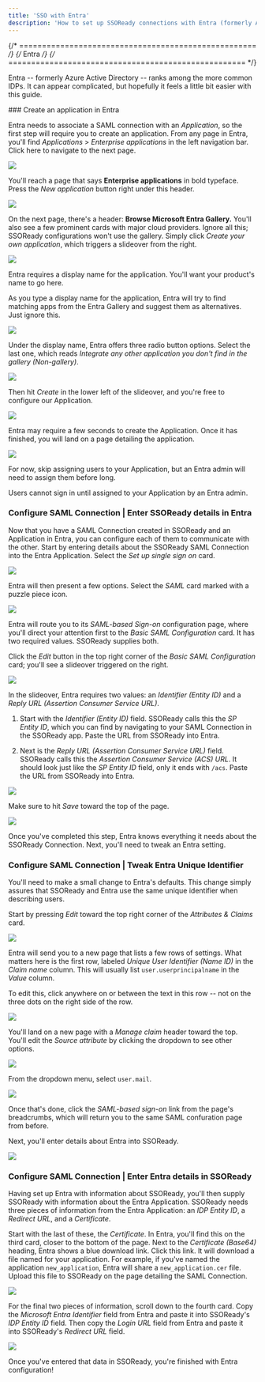 ```yaml
---
title: 'SSO with Entra'
description: 'How to set up SSOReady connections with Entra (formerly Azure Active Directory)'
---
```


{/* ==================================================== */}
{/*                      Entra                           */}
{/* ==================================================== */}



Entra -- formerly Azure Active Directory -- ranks among the more common IDPs. It can appear complicated, but hopefully it feels a little bit easier with this guide. 

<Steps>
### Create an application in Entra

Entra needs to associate a SAML connection with an *Application*, so the first step will require you to create an application. From any page in Entra, you'll find *Applications* > *Enterprise applications* in the left navigation bar. Click here to navigate to the next page.

<Frame caption="In the left sidebar, navigate to Applications > Enterprise applications">
  <img src="/docs/assets/idp-assets/entra/entra1.png" />
</Frame>

You'll reach a page that says **Enterprise applications** in bold typeface. Press the *New application* button right under this header.  

<Frame caption="Select 'New application'">
  <img src="/docs/assets/idp-assets/entra/entra2.png" />
</Frame>

On the next page, there's a header: **Browse Microsoft Entra Gallery.** You'll also see a few prominent cards with major cloud providers. Ignore all this; SSOReady configurations won't use the gallery. Simply click *Create your own application*, which triggers a slideover from the right. 

<Frame caption="Select 'Create your own application'">
  <img src="/docs/assets/idp-assets/entra/entra3.png" />
</Frame>

Entra requires a display name for the application. You'll want your product's name to go here.

<Info>As you type a display name for the application, Entra will try to find matching apps from the Entra Gallery and suggest them as alternatives. Just ignore this.</Info>
<Frame caption="Assign a display name to the Entra application">
  <img src="/docs/assets/idp-assets/entra/entra4.png" />
</Frame>

Under the display name, Entra offers three radio button options. Select the last one, which reads *Integrate any other application you don't find in the gallery (Non-gallery)*. 

<Frame caption="Tell Entra to create a non-gallery application">
  <img src="/docs/assets/idp-assets/entra/entra5.png" />
</Frame>

Then hit *Create* in the lower left of the slideover, and you're free to configure our Application.

<Frame caption="Create the application">
  <img src="/docs/assets/idp-assets/entra/entra5b.png" />
</Frame>

Entra may require a few seconds to create the Application. Once it has finished, you will land on a page detailing the application. 


<Frame caption="When you see this page, you have created your Entra Application">
  <img src="/docs/assets/idp-assets/entra/entra5c.png" />
</Frame>

For now, skip assigning users to your Application, but an Entra admin will need to assign them before long.

<Warning>Users cannot sign in until assigned to your Application by an Entra admin.</Warning>



### Configure SAML Connection | Enter SSOReady details in Entra

Now that you have a SAML Connection created in SSOReady and an Application in Entra, you can configure each of them to communicate with the other. Start by entering details about the SSOReady SAML Connection into the Entra Application. Select the *Set up single sign on* card.

<Frame caption="Choose to set up single sign-on">
  <img src="/docs/assets/idp-assets/entra/entra6.png" />
</Frame>

Entra will then present a few options. Select the *SAML* card marked with a puzzle piece icon.

<Frame caption="Select SAML as the single sign-on method">
  <img src="/docs/assets/idp-assets/entra/entra6b.png" />
</Frame>

Entra will route you to its *SAML-based Sign-on* configuration page, where you'll direct your attention first to the *Basic SAML Configuration* card. It has two required values. SSOReady supplies both.

Click the *Edit* button in the top right corner of the *Basic SAML Configuration* card; you'll see a slideover triggered on the right.

<Frame caption="Select SAML as the single sign-on method">
  <img src="/docs/assets/idp-assets/entra/entra7.png" />
</Frame>

In the slideover, Entra requires two values: an *Identifier (Entity ID)* and a *Reply URL (Assertion Consumer Service URL)*.

1. Start with the *Identifier (Entity ID)* field. SSOReady calls this the *SP Entity ID*, which you can find by navigating to your SAML Connection in the SSOReady app. Paste the URL from SSOReady into Entra.   

2. Next is the *Reply URL (Assertion Consumer Service URL)* field. SSOReady calls this the *Assertion Consumer Service (ACS) URL*. It should look just like the *SP Entity ID* field, only it ends with `/acs`. Paste the URL from SSOReady into Entra.
<Frame caption="Enter details from SSOReady into Entra">
  <img src="/docs/assets/idp-assets/entra/entra8.png" />
</Frame>

Make sure to hit *Save* toward the top of the page.

<Frame caption="Save changes">
  <img src="/docs/assets/idp-assets/entra/entra9.png" />
</Frame>

Once you've completed this step, Entra knows everything it needs about the SSOReady Connection. Next, you'll need to tweak an Entra setting.

### Configure SAML Connection | Tweak Entra Unique Identifier

You'll need to make a small change to Entra's defaults. This change simply assures that SSOReady and Entra use the same unique identifier when describing users.

Start by pressing *Edit* toward the top right corner of the *Attributes & Claims* card. 

<Frame caption="Pressing 'Edit' on Entra's 'Attributes & Claims' card">
  <img src="/docs/assets/idp-assets/entra/entra12.png" />
</Frame>

Entra will send you to a new page that lists a few rows of settings. What matters here is the first row, labeled *Unique User Identifier (Name ID)* in the *Claim name* column. This will usually list `user.userprincipalname` in the *Value* column. 

To edit this, click anywhere on or between the text in this row -- not on the three dots on the right side of the row.
<Frame caption="Selecting 'Unique User Identifier (Name ID)' as the setting we'd like to change">
  <img src="/docs/assets/idp-assets/entra/entra13.png" />
</Frame>

You'll land on a new page with a *Manage claim* header toward the top. You'll edit the *Source attribute* by clicking the dropdown to see other options.

<Frame caption="Triggering the dropdown for 'Source attribute'">
  <img src="/docs/assets/idp-assets/entra/entra14.png" />
</Frame>

From the dropdown menu, select `user.mail`.  

<Frame caption="Selecting `user.mail` from the dropdown menu">
  <img src="/docs/assets/idp-assets/entra/entra15.png" />
</Frame>

Once that's done, click the *SAML-based sign-on* link from the page's breadcrumbs, which will return you to the same SAML confuration page from before.

Next, you'll enter details about Entra into SSOReady.

<Frame caption="Returning to the SAML configuration page">
  <img src="/docs/assets/idp-assets/entra/entra16.png" />
</Frame>

### Configure SAML Connection | Enter Entra details in SSOReady

Having set up Entra with information about SSOReady, you'll then supply SSOReady with information about the Entra Application. SSOReady needs three pieces of information from the Entra Application: an *IDP Entity ID*, a *Redirect URL*, and a *Certificate*.

Start with the last of these, the *Certificate*. In Entra, you'll find this on the third card, closer to the bottom of the page. Next to the *Certificate (Base64)* heading, Entra shows a blue download link. Click this link. It will download a file named for your application. For example, if you've named the application `new_application`, Entra will share a `new_application.cer` file. Upload this file to SSOReady on the page detailing the SAML Connection.

<Frame caption="Download the Certificate (Base64) from Entra and upload it to SSOReady">
  <img src="/docs/assets/idp-assets/entra/entra10.png" />
</Frame>

For the final two pieces of information, scroll down to the fourth card. Copy the *Microsoft Entra Identifier* field from Entra and paste it into SSOReady's *IDP Entity ID* field. Then copy the *Login URL* field from Entra and paste it into SSOReady's *Redirect URL* field.
<Frame caption="Save changes">
  <img src="/docs/assets/idp-assets/entra/entra11.png" />
</Frame>


</Steps>

Once you've entered that data in SSOReady, you're finished with Entra configuration!